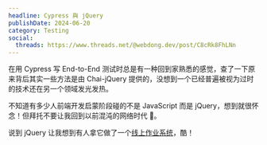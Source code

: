 ```yaml
---
headline: Cypress 與 jQuery
publishDate: 2024-06-20
category: Testing
social:
  threads: https://www.threads.net/@webdong.dev/post/C8cRk8FhLNn
---
```


在用 Cypress 写 End-to-End 测试时总是有一种回到家熟悉的感觉，查了一下原来背后其实一些方法是由 Chai-jQuery 提供的，没想到一个已经普遍被视为过时的技术还在另一个领域发光发热。

不知道有多少人前端开发启蒙阶段碰的不是 JavaScript 而是 jQuery，想到就很怀念！但拜托不要让我回到以前混沌的网络时代 🫠。

说到 jQuery 让我想到有人拿它做了一个[线上作业系统](https://puter.com/)，酷！
